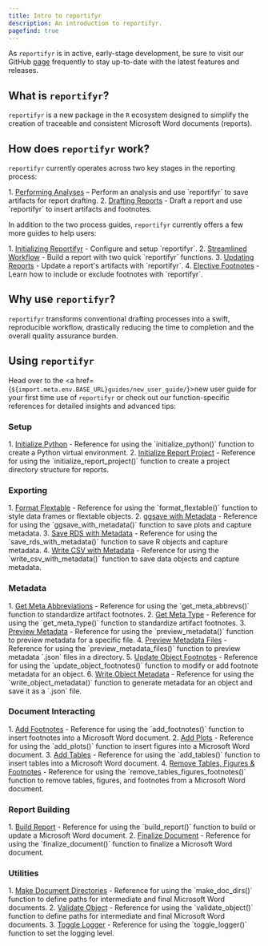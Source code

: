 ```yaml
---
title: Intro to reportifyr
description: An introduction to reportifyr.
pagefind: true
---
```



As `reportifyr` is in active, early-stage development, be sure to visit our GitHub 
[page](https://github.com/A2-ai/reportifyr) frequently to stay up-to-date with the 
latest features and releases.

## What is `reportifyr`? 

`reportifyr` is a new package in the `R` ecosystem designed to simplify the creation 
of traceable and consistent Microsoft Word documents (reports).

## How does `reportifyr` work?

`reportifyr` currently operates across two key stages in the reporting process: 

<Steps>
1. <a href={`${import.meta.env.BASE_URL}guides/performing_analyses/`}>Performing Analyses</a> – Perform an analysis and use `reportifyr` to save artifacts for report drafting.
2. <a href={`${import.meta.env.BASE_URL}guides/drafting_reports/`}>Drafting Reports</a> - Draft a report and use `reportifyr` to insert artifacts and footnotes.
</Steps>

In addition to the two process guides, `reportifyr` currently offers a few more 
guides to help users:

<Steps>
1. <a href={`${import.meta.env.BASE_URL}guides/initializing_reportifyr/`}>Initializing Reportifyr</a> - Configure and setup `reportifyr`.
2. <a href={`${import.meta.env.BASE_URL}guides/streamlined_workflow/`}>Streamlined Workflow</a> - Build a report with two quick `reportifyr` functions.
3. <a href={`${import.meta.env.BASE_URL}guides/updating_reports/`}>Updating Reports</a> - Update a report's artifacts with `reportifyr`. 
4. <a href={`${import.meta.env.BASE_URL}guides/elective_footnotes/`}>Elective Footnotes</a> - Learn how to include or exclude footnotes with `reportifyr`.
</Steps>

## Why use `reportifyr`?

`reportifyr` transforms conventional drafting processes into a swift, reproducible 
workflow, drastically reducing the time to completion and the overall quality 
assurance burden.

## Using `reportifyr`

Head over to the <a href={`${import.meta.env.BASE_URL}guides/new_user_guide/`}>new user guide</a>
for your first time use of `reportifyr` or check out our function-specific references for 
detailed insights and advanced tips:

### Setup

<Steps>
1. <a href={`${import.meta.env.BASE_URL}reference/setup/initialize_python/`}>Initialize Python</a> - Reference for using the `initialize_python()` function to create a Python virtual environment.
2. <a href={`${import.meta.env.BASE_URL}reference/setup/initialize_report_project/`}>Initialize Report Project</a> - Reference for using the `initialize_report_project()` function to create a project directory structure for reports.
</Steps>

### Exporting

<Steps>
1. <a href={`${import.meta.env.BASE_URL}reference/exporting/format_flextable/`}>Format Flextable</a> - Reference for using the `format_flextable()` function to style data frames or flextable objects.
2. <a href={`${import.meta.env.BASE_URL}reference/exporting/ggsave_with_metadata/`}>ggsave with Metadata</a> - Reference for using the `ggsave_with_metadata()` function to save plots and capture metadata.
3. <a href={`${import.meta.env.BASE_URL}reference/exporting/save_rds_with_metadata/`}>Save RDS with Metadata</a> - Reference for using the `save_rds_with_metadata()` function to save R objects and capture metadata.
4. <a href={`${import.meta.env.BASE_URL}reference/exporting/write_csv_with_metadata/`}>Write CSV with Metadata</a> - Reference for using the `write_csv_with_metadata()` function to save data objects and capture metadata.
</Steps>

### Metadata

<Steps>
1. <a href={`${import.meta.env.BASE_URL}reference/metadata/get_meta_abbrevs/`}>Get Meta Abbreviations</a> - Reference for using the `get_meta_abbrevs()` function to standardize artifact footnotes.
2. <a href={`${import.meta.env.BASE_URL}reference/metadata/get_meta_type/`}>Get Meta Type</a> - Reference for using the `get_meta_type()` function to standardize artifact footnotes.
3. <a href={`${import.meta.env.BASE_URL}reference/metadata/preview_metadata/`}>Preview Metadata</a> - Reference for using the `preview_metadata()` function to preview metadata for a specific file.
4. <a href={`${import.meta.env.BASE_URL}reference/metadata/preview_metadata_files/`}>Preview Metadata Files</a> - Reference for using the `preview_metadata_files()` function to preview metadata `.json` files in a directory.
5. <a href={`${import.meta.env.BASE_URL}reference/metadata/update_object_footnotes/`}>Update Object Footnotes</a> - Reference for using the `update_object_footnotes()` function to modify or add footnote metadata for an object.
6. <a href={`${import.meta.env.BASE_URL}reference/metadata/write_object_metadata/`}>Write Object Metadata</a> - Reference for using the `write_object_metadata()` function to generate metadata for an object and save it as a `.json` file.
</Steps>

### Document Interacting

<Steps>
1. <a href={`${import.meta.env.BASE_URL}reference/document_interacting/add_footnotes/`}>Add Footnotes</a> - Reference for using the `add_footnotes()` function to insert footnotes into a Microsoft Word document.
2. <a href={`${import.meta.env.BASE_URL}reference/document_interacting/add_plots/`}>Add Plots</a> - Reference for using the `add_plots()` function to insert figures into a Microsoft Word document.
3. <a href={`${import.meta.env.BASE_URL}reference/document_interacting/add_tables/`}>Add Tables</a> - Reference for using the `add_tables()` function to insert tables into a Microsoft Word document.
4. <a href={`${import.meta.env.BASE_URL}reference/document_interacting/remove_tables_figures_footnotes/`}>Remove Tables, Figures & Footnotes</a> - Reference for using the `remove_tables_figures_footnotes()` function to remove tables, figures, and footnotes from a Microsoft Word document.
</Steps>

### Report Building

<Steps>
1. <a href={`${import.meta.env.BASE_URL}reference/report_building/build_report/`}>Build Report</a> - Reference for using the `build_report()` function to build or update a Microsoft Word document.
2. <a href={`${import.meta.env.BASE_URL}reference/report_building/finalize_document/`}>Finalize Document</a> - Reference for using the `finalize_document()` function to finalize a Microsoft Word document.
</Steps>

### Utilities

<Steps>
1. <a href={`${import.meta.env.BASE_URL}reference/utilities/make_doc_dirs/`}>Make Document Directories</a> - Reference for using the `make_doc_dirs()` function to define paths for intermediate and final Microsoft Word documents.
2. <a href={`${import.meta.env.BASE_URL}reference/utilities/validate_object/`}>Validate Object</a> - Reference for using the `validate_object()` function to define paths for intermediate and final Microsoft Word documents.
3. <a href={`${import.meta.env.BASE_URL}reference/utilities/toggle_logger/`}>Toggle Logger</a> - Reference for using the `toggle_logger()` function to set the logging level.
</Steps>
